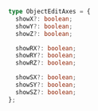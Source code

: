 ```ts
type ObjectEditAxes = {
  showX?: boolean;
  showY?: boolean;
  showZ?: boolean;

  showRX?: boolean;
  showRY?: boolean;
  showRZ?: boolean;

  showSX?: boolean;
  showSY?: boolean;
  showSZ?: boolean;
};
```
